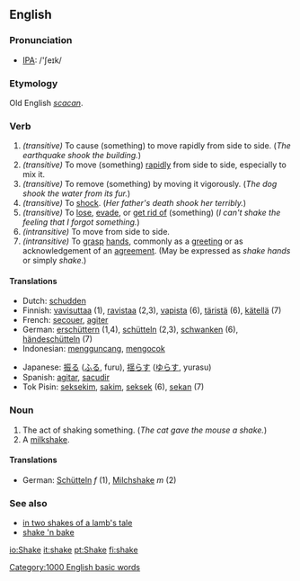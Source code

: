 ==English==

=== Pronunciation ===
*[[w:IPA|IPA]]: /'ʃeɪk/

===Etymology===
Old English ''[[scacan]]''.

===Verb===
{{irregverb|'''to shake'''|'''[[shakes]]'''|'''[[shook]]'''|'''[[shaken]]'''|'''[[shaking]]'''}}
#''(transitive)'' To cause (something) to move rapidly from side to side.  (''The earthquake shook the building.'')
#''(transitive)'' To move (something) [[rapid]]ly from side to side, especially to mix it.
#''(transitive)'' To remove (something) by moving it vigorously. (''The dog shook the water from its fur.'')
#''(transitive)'' To [[shock]].  (''Her father's death shook her terribly.'')
#''(transitive)'' To [[lose]], [[evade]], or [[get rid of]] (something) (''I can't shake the feeling that I forgot something.'')
#''(intransitive)'' To move from side to side.
#''(intransitive)'' To [[grasp]] [[hand]]s, commonly as a [[greeting]] or as acknowledgement of an [[agreement]].  (May be expressed as ''shake hands'' or simply ''shake''.)

==== Translations ====
{{top}}
*Dutch: [[schudden]]
*Finnish: [[vavisuttaa]] (1), [[ravistaa]] (2,3), [[vapista]] (6), [[täristä]] (6), [[kätellä]] (7)
*French: [[secouer]], [[agiter]]
*German: [[erschüttern]] (1,4), [[schütteln]] (2,3), [[schwanken]] (6), [[händeschütteln]] (7)
*Indonesian: [[guncang|mengguncang]], [[kocok|mengocok]]
{{mid}}
*Japanese: [[振る]] ([[ふる]], furu), [[揺らす]] ([[ゆらす]], yurasu)
*Spanish: [[agitar]], [[sacudir]]
*Tok Pisin: [[seksekim]], [[sakim]], [[seksek]] (6), [[sekan]] (7)
{{bottom}}

=== Noun ===
{{en-noun|shake|shakes}}
# The act of shaking something. (''The cat gave the mouse a shake.'')
# A [[milkshake]].

==== Translations ====
*German: [[Schütteln]] ''f'' (1), [[Milchshake]] ''m'' (2)

===See also===
*[[in two shakes of a lamb's tale]]
*[[shake 'n bake]]

[[Category:1000 English basic words]]

[[io:Shake]]
[[it:shake]]
[[pt:Shake]]
[[fi:shake]]